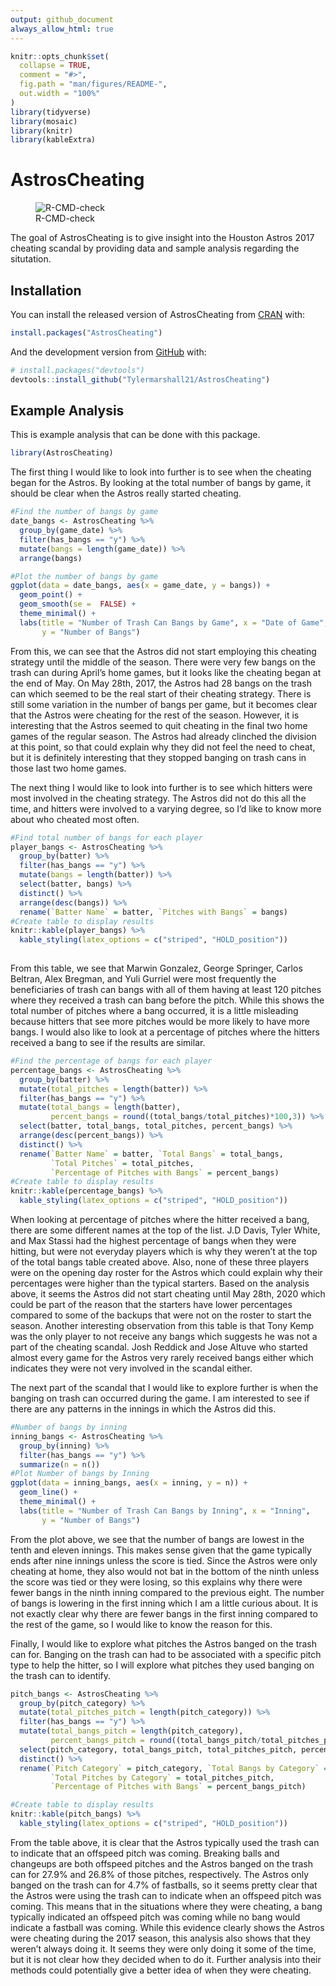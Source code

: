 ```yaml
---
output: github_document
always_allow_html: true
---
```


<!-- README.md is generated from README.Rmd. Please edit that file -->

```r
knitr::opts_chunk$set(
  collapse = TRUE,
  comment = "#>",
  fig.path = "man/figures/README-",
  out.width = "100%"
)
library(tidyverse)
library(mosaic)
library(knitr)
library(kableExtra)
```

# AstrosCheating

![R-CMD-check](https://github.com/Tylermarshall21/AstrosCheating/workflows/R-CMD-check/badge.svg)

The goal of AstrosCheating is to give insight into the Houston Astros 2017 cheating scandal by providing data and sample analysis regarding the situtation.

## Installation

You can install the released version of AstrosCheating from [CRAN](https://CRAN.R-project.org) with:

``` r
install.packages("AstrosCheating")
```

And the development version from [GitHub](https://github.com/) with:

``` r
# install.packages("devtools")
devtools::install_github("Tylermarshall21/AstrosCheating")
```
## Example Analysis

This is example analysis that can be done with this package.

```r
library(AstrosCheating)


```
The first thing I would like to look into further is to see when the cheating began for the Astros. By looking at the total number of bangs by game, it should be clear when the Astros really started cheating.

```r
#Find the number of bangs by game
date_bangs <- AstrosCheating %>%
  group_by(game_date) %>%
  filter(has_bangs == "y") %>%
  mutate(bangs = length(game_date)) %>%
  arrange(bangs)

#Plot the number of bangs by game
ggplot(data = date_bangs, aes(x = game_date, y = bangs)) +
  geom_point() +
  geom_smooth(se =  FALSE) + 
  theme_minimal() +
  labs(title = "Number of Trash Can Bangs by Game", x = "Date of Game",
       y = "Number of Bangs")
```


From this, we can see that the Astros did not start employing this cheating strategy until the middle of the season. There were very few bangs on the trash can during April's home games, but it looks like the cheating began at the end of May. On May 28th, 2017, the Astros had 28 bangs on the trash can which seemed to be the real start of their cheating strategy. There is still some variation in the number of bangs per game, but it becomes clear that the Astros were cheating for the rest of the season. However, it is interesting that the Astros seemed to quit cheating in the final two home games of the regular season. The Astros had already clinched the division at this point, so that could explain why they did not feel the need to cheat, but it is definitely interesting that they stopped banging on trash cans in those last two home games.

The next thing I would like to look into further is to see which hitters were most involved
in the cheating strategy. The Astros did not do this all the time, and hitters were involved to a varying degree, so I'd like to know more about who cheated most often.


```r
#Find total number of bangs for each player
player_bangs <- AstrosCheating %>%
  group_by(batter) %>%
  filter(has_bangs == "y") %>%
  mutate(bangs = length(batter)) %>%
  select(batter, bangs) %>%
  distinct() %>%
  arrange(desc(bangs)) %>%
  rename(`Batter Name` = batter, `Pitches with Bangs` = bangs)
#Create table to display results
knitr::kable(player_bangs) %>%
  kable_styling(latex_options = c("striped", "HOLD_position"))
  
```

From this table, we see that Marwin Gonzalez, George Springer, Carlos Beltran, Alex Bregman, and Yuli Gurriel were most frequently the beneficiaries of trash can bangs with all of them having at least 120 pitches where they received a trash can bang before the pitch. While this shows the total number of pitches where a bang occurred, it is a little misleading because hitters that see more pitches would be more likely to have more bangs. I would also like to look at a percentage of pitches where the hitters received a bang to see if the results are similar. 


```r
#Find the percentage of bangs for each player
percentage_bangs <- AstrosCheating %>%
  group_by(batter) %>%
  mutate(total_pitches = length(batter)) %>%
  filter(has_bangs == "y") %>%
  mutate(total_bangs = length(batter),
         percent_bangs = round((total_bangs/total_pitches)*100,3)) %>%
  select(batter, total_bangs, total_pitches, percent_bangs) %>%
  arrange(desc(percent_bangs)) %>%
  distinct() %>%
  rename(`Batter Name` = batter, `Total Bangs` = total_bangs, 
         `Total Pitches` = total_pitches, 
         `Percentage of Pitches with Bangs` = percent_bangs)
#Create table to display results
knitr::kable(percentage_bangs) %>%
  kable_styling(latex_options = c("striped", "HOLD_position"))
```

When looking at percentage of pitches where the hitter received a bang, there are some different names at the top of the list. J.D Davis, Tyler White, and Max Stassi had the highest percentage of bangs when they were hitting, but were not everyday players which is why they weren't at the top of the total bangs table created above. Also, none of these three players were on the opening day roster for the Astros which could explain why their percentages were higher than the typical starters. Based on the analysis above, it seems the Astros did not start cheating until May 28th, 2020 which could be part of the reason that the starters have lower percentages compared to some of the backups that were not on the roster to start the season. Another interesting observation from this table is that Tony Kemp was the only player to not receive any bangs which suggests he was not a part of the cheating scandal. Josh Reddick and Jose Altuve who started almost every game for the Astros very rarely received bangs either which indicates they were not very involved in the scandal either. 


The next part of the scandal that I would like to explore further is when the banging on trash can occurred during the game. I am interested to see if there are any patterns in the innings in which the Astros did this.

```r
#Number of bangs by inning
inning_bangs <- AstrosCheating %>%
  group_by(inning) %>%
  filter(has_bangs == "y") %>%
  summarize(n = n())
#Plot Number of bangs by Inning
ggplot(data = inning_bangs, aes(x = inning, y = n)) +
  geom_line() +
  theme_minimal() +
  labs(title = "Number of Trash Can Bangs by Inning", x = "Inning",
       y = "Number of Bangs")
```


From the plot above, we see that the number of bangs are lowest in the tenth and eleven innings. This makes sense given that the game typically ends after nine innings unless the score is tied. Since the Astros were only cheating at home, they also would not bat in the bottom of the ninth unless the score was tied or they were losing, so this explains why there were fewer bangs in the ninth inning compared to the previous eight. The number of bangs is lowering in the first inning which I am a little curious about. It is not exactly clear why there are fewer bangs in the first inning compared to the rest of the game, so I would like to know the reason for this.

Finally, I would like to explore what pitches the Astros banged on the trash can for. Banging on the trash can had to be associated with a specific pitch type to help the hitter, so I will explore what pitches they used banging on the trash can to identify.


```r
pitch_bangs <- AstrosCheating %>%
  group_by(pitch_category) %>%
  mutate(total_pitches_pitch = length(pitch_category)) %>%
  filter(has_bangs == "y") %>%
  mutate(total_bangs_pitch = length(pitch_category),
         percent_bangs_pitch = round((total_bangs_pitch/total_pitches_pitch)*100,3)) %>%
  select(pitch_category, total_bangs_pitch, total_pitches_pitch, percent_bangs_pitch) %>%
  distinct() %>%
  rename(`Pitch Category` = pitch_category, `Total Bangs by Category` = total_bangs_pitch,
         `Total Pitches by Category` = total_pitches_pitch,
         `Percentage of Pitches with Bangs` = percent_bangs_pitch)

#Create table to display results
knitr::kable(pitch_bangs) %>%
  kable_styling(latex_options = c("striped", "HOLD_position"))
```



From the table above, it is clear that the Astros typically used the trash can to indicate that an offspeed pitch was coming. Breaking balls and changeups are both offspeed pitches and the Astros banged on the trash can for 27.9% and 26.8% of those pitches, respectively. The Astros only banged on the trash can for 4.7% of fastballs, so it seems pretty clear that the Astros were using the trash can to indicate when an offspeed pitch was coming. This means that in the situations where they were cheating, a bang typically indicated an offspeed pitch was coming while no bang would indicate a fastball was coming. While this evidence clearly shows the Astros were cheating during the 2017 season, this analysis also shows that they weren't always doing it. It seems they were only doing it some of the time, but it is not clear how they decided when to do it. Further analysis into their methods could potentially give a better idea of when they were cheating.

